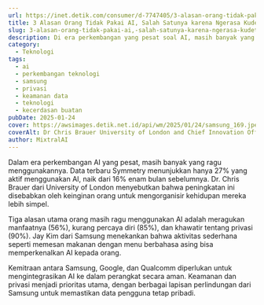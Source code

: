 ```yaml
---
url: https://inet.detik.com/consumer/d-7747405/3-alasan-orang-tidak-pakai-ai-salah-satunya-karena-ngerasa-kudet
title: 3 Alasan Orang Tidak Pakai AI, Salah Satunya karena Ngerasa Kudet
slug: 3-alasan-orang-tidak-pakai-ai,-salah-satunya-karena-ngerasa-kudet
description: Di era perkembangan yang pesat soal AI, masih banyak yang merasa ragu untuk menggunakannya. Data terbaru Symmetry menyebut baru 27% yang aktif menggunakan AI.
category:
  - Teknologi
tags:
  - ai
  - perkembangan teknologi
  - samsung
  - privasi
  - keamanan data
  - teknologi
  - kecerdasan buatan
pubDate: 2025-01-24
cover: https://awsimages.detik.net.id/api/wm/2025/01/24/samsung_169.jpeg?wid=54&w=650&v=1&t=jpeg
coverAlt: Dr Chris Brauer University of London and Chief Innovation Officer Symmetry, di Tech Forum Samsung Galaxy AI, Kamis (23/1/2025), San Jose, Amerika Serikat. Foto Aisyah Kamaliah/detikINET
author: MixtralAI
---
```

Dalam era perkembangan AI yang pesat, masih banyak yang ragu menggunakannya. Data terbaru Symmetry menunjukkan hanya 27% yang aktif menggunakan AI, naik dari 16% enam bulan sebelumnya. Dr. Chris Brauer dari University of London menyebutkan bahwa peningkatan ini disebabkan oleh keinginan orang untuk mengorganisir kehidupan mereka lebih simpel.

Tiga alasan utama orang masih ragu menggunakan AI adalah meragukan manfaatnya (56%), kurang percaya diri (85%), dan khawatir tentang privasi (90%). Jay Kim dari Samsung menekankan bahwa aktivitas sederhana seperti memesan makanan dengan menu berbahasa asing bisa memperkenalkan AI kepada orang.

Kemitraan antara Samsung, Google, dan Qualcomm diperlukan untuk mengintegrasikan AI ke dalam perangkat secara aman. Keamanan dan privasi menjadi prioritas utama, dengan berbagai lapisan perlindungan dari Samsung untuk memastikan data pengguna tetap pribadi.
